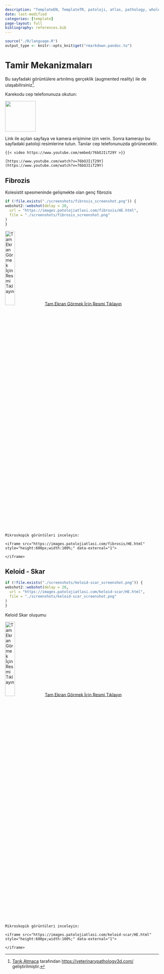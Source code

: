 ```yaml
---
description: "TemplateEN, TemplateTR, patoloji, atlas, pathology, whole slide image templateTR"
date: last-modified
categories: [template]
page-layout: full
bibliography: references.bib
---
```


```r

source("./R/language.R")
output_type <- knitr::opts_knit$get("rmarkdown.pandoc.to")

```

# Tamir Mekanizmaları {#sec-tamir-mekanizmalari}

Bu sayfadaki görüntülere artırılmış gerçeklik (augmented reality) ile de
ulaşabilirsiniz[^tamir-1].

[^tamir-1]: [Tarık Atmaca](https://github.com/veterinarypathology3d)
    tarafından <https://veterinarypathology3d.com/> geliştirilmiştir.

Karekodu cep telefonunuza okutun:

![](images/AR-tamir.jpeg){fig-align="left" width="100"}

Link ile açılan sayfaya ve kamera erişimine izin verin. Sonra kamerayı
bu sayfadaki patoloji resimlerine tutun. Tanılar cep telefonunuzda
görünecektir.


```asis

{{< video https://www.youtube.com/embed/76bOJIiT29Y >}}

```

```asis

[https://www.youtube.com/watch?v=76bOJIiT29Y](https://www.youtube.com/watch?v=76bOJIiT29Y)

```





## Fibrozis {#sec-fibrozis}

Kolesistit spesmeninde gelişmekte olan genç fibrozis

```r
if (!file.exists("./screenshots/fibrosis_screenshot.png")) {
webshot2::webshot(delay = 20,
  url = "https://images.patolojiatlasi.com/fibrosis/HE.html",
  file = "./screenshots/fibrosis_screenshot.png"
)
}
```

[![Tam Ekran Görmek İçin Resmi
Tıklayın](./screenshots/fibrosis_screenshot.png){width="25%"}](https://images.patolojiatlasi.com/fibrosis/HE.html)
[Tam Ekran Görmek İçin Resmi
Tıklayın](https://images.patolojiatlasi.com/fibrosis/HE.html)


```asis

Mikroskopik görüntüleri inceleyin:

<iframe src="https://images.patolojiatlasi.com/fibrosis/HE.html" style="height:600px;width:100%;" data-external="1">

</iframe>
```

## Keloid - Skar {#sec-keloid-skar}

```r
if (!file.exists("./screenshots/keloid-scar_screenshot.png")) {
webshot2::webshot(delay = 20,
  url = "https://images.patolojiatlasi.com/keloid-scar/HE.html",
  file = "./screenshots/keloid-scar_screenshot.png"
)
}
```

Keloid Skar oluşumu

[![Tam Ekran Görmek İçin Resmi
Tıklayın](./screenshots/keloid-scar_screenshot.png){width="25%"}](https://images.patolojiatlasi.com/keloid-scar/HE.html)
[Tam Ekran Görmek İçin Resmi
Tıklayın](https://images.patolojiatlasi.com/keloid-scar/HE.html)


```asis

Mikroskopik görüntüleri inceleyin:

<iframe src="https://images.patolojiatlasi.com/keloid-scar/HE.html" style="height:600px;width:100%;" data-external="1">

</iframe>

```

